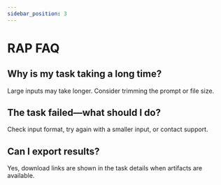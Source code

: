 ```yaml
---
sidebar_position: 3
---
```


# RAP FAQ

## Why is my task taking a long time?
Large inputs may take longer. Consider trimming the prompt or file size.

## The task failed—what should I do?
Check input format, try again with a smaller input, or contact support.

## Can I export results?
Yes, download links are shown in the task details when artifacts are available.
